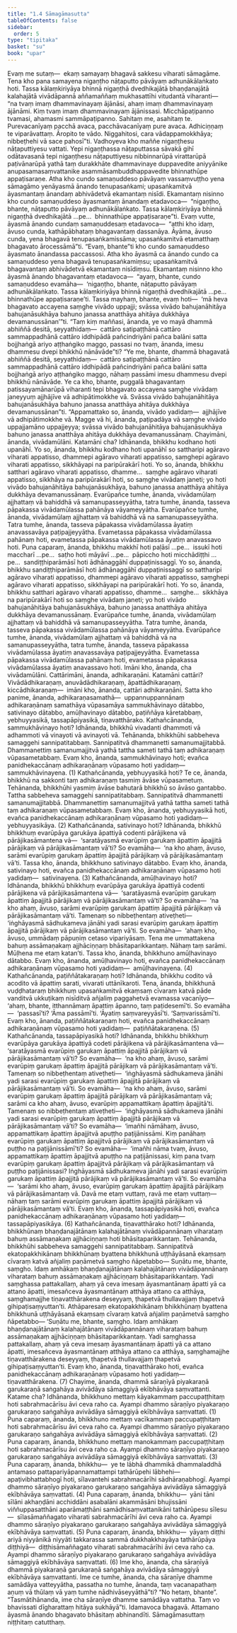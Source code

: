 ```yaml
---
title: "1.4 Sāmagāmasutta"
tableOfContents: false
sidebar:
  order: 5
type: "tipitaka"
basket: "su"
book: "upar"
---
```



<DynamicBreadcrumb />

<Division number="41" book="upar" bookNo="11" page="32">

<Paragraph number="88" book="upar">
Evaṃ me sutaṃ—  ekaṃ samayaṃ bhagavā sakkesu viharati sāmagāme. Tena kho pana samayena nigaṇṭho nāṭaputto pāvāyaṃ adhunākālaṅkato hoti. Tassa kālaṃkiriyāya bhinnā nigaṇṭhā dvedhikajātā bhaṇḍanajātā kalahajātā vivādāpannā aññamaññaṃ mukhasattīhi vitudantā viharanti—  “na tvaṃ imaṃ dhammavinayaṃ ājānāsi, ahaṃ imaṃ dhammavinayaṃ ājānāmi. Kiṃ tvaṃ imaṃ dhammavinayaṃ ājānissasi. Micchāpaṭipanno tvamasi, ahamasmi sammāpaṭipanno. Sahitaṃ me, asahitaṃ te. Purevacanīyaṃ pacchā avaca, pacchāvacanīyaṃ pure avaca. Adhiciṇṇaṃ te viparāvattaṃ. Āropito te vādo. Niggahitosi, cara vādappamokkhāya; nibbeṭhehi vā sace pahosī”ti. Vadhoyeva kho maññe nigaṇṭhesu nāṭaputtiyesu vattati. Yepi nigaṇṭhassa nāṭaputtassa sāvakā gihī odātavasanā tepi nigaṇṭhesu nāṭaputtiyesu nibbinnarūpā virattarūpā paṭivānarūpā yathā taṃ durakkhāte dhammavinaye duppavedite aniyyānike anupasamasaṃvattanike asammāsambuddhappavedite bhinnathūpe appaṭisaraṇe.
</Paragraph>

</Division>
<Division number="42" book="upar" bookNo="11" page="32">

<Paragraph number="89" book="upar">
Atha kho cundo samaṇuddeso pāvāyaṃ vassaṃvuṭṭho yena sāmagāmo yenāyasmā ānando tenupasaṅkami; upasaṅkamitvā āyasmantaṃ ānandaṃ abhivādetvā ekamantaṃ nisīdi. Ekamantaṃ nisinno kho cundo samaṇuddeso āyasmantaṃ ānandaṃ etadavoca—  “nigaṇṭho, bhante, nāṭaputto pāvāyaṃ adhunākālaṅkato. Tassa kālaṃkiriyāya bhinnā nigaṇṭhā dvedhikajātā …pe…  bhinnathūpe appaṭisaraṇe”ti. Evaṃ vutte, āyasmā ānando cundaṃ samaṇuddesaṃ etadavoca—  “atthi kho idaṃ, āvuso cunda, kathāpābhataṃ bhagavantaṃ dassanāya. Āyāma, āvuso cunda, yena bhagavā tenupasaṅkamissāma; upasaṅkamitvā etamatthaṃ bhagavato ārocessāmā”ti. “Evaṃ, bhante”ti kho cundo samaṇuddeso āyasmato ānandassa paccassosi.
</Paragraph>

<Paragraph number="90" book="upar">
Atha kho āyasmā ca ānando cundo ca samaṇuddeso yena bhagavā tenupasaṅkamiṃsu; upasaṅkamitvā bhagavantaṃ abhivādetvā ekamantaṃ nisīdiṃsu. Ekamantaṃ nisinno kho āyasmā ānando bhagavantaṃ etadavoca—  “ayaṃ, bhante, cundo samaṇuddeso evamāha—  ‘nigaṇṭho, bhante, nāṭaputto pāvāyaṃ adhunākālaṅkato. Tassa kālaṃkiriyāya bhinnā nigaṇṭhā dvedhikajātā …pe…  bhinnathūpe appaṭisaraṇe’ti. Tassa mayhaṃ, bhante, evaṃ hoti—  ‘mā heva bhagavato accayena saṃghe vivādo uppajji; svāssa vivādo bahujanāhitāya bahujanāsukhāya bahuno janassa anatthāya ahitāya dukkhāya devamanussānan’”ti.
</Paragraph>

</Division>
<Division number="43" book="upar" bookNo="11" page="33">

<Paragraph number="91" book="upar">
“Taṃ kiṃ maññasi, ānanda, ye vo mayā dhammā abhiññā desitā, seyyathidaṃ—  cattāro satipaṭṭhānā cattāro sammappadhānā cattāro iddhipādā pañcindriyāni pañca balāni satta bojjhaṅgā ariyo aṭṭhaṅgiko maggo, passasi no tvaṃ, ānanda, imesu dhammesu dvepi bhikkhū nānāvāde”ti? “Ye me, bhante, dhammā bhagavatā abhiññā desitā, seyyathidaṃ—  cattāro satipaṭṭhānā cattāro sammappadhānā cattāro iddhipādā pañcindriyāni pañca balāni satta bojjhaṅgā ariyo aṭṭhaṅgiko maggo, nāhaṃ passāmi imesu dhammesu dvepi bhikkhū nānāvāde. Ye ca kho, bhante, puggalā bhagavantaṃ patissayamānarūpā viharanti tepi bhagavato accayena saṃghe vivādaṃ janeyyuṃ ajjhājīve vā adhipātimokkhe vā. Svāssa vivādo bahujanāhitāya bahujanāsukhāya bahuno janassa anatthāya ahitāya dukkhāya devamanussānan”ti.
</Paragraph>

<Paragraph number="92" book="upar">
“Appamattako so, ānanda, vivādo yadidaṃ—  ajjhājīve vā adhipātimokkhe vā. Magge vā hi, ānanda, paṭipadāya vā saṃghe vivādo uppajjamāno uppajjeyya; svāssa vivādo bahujanāhitāya bahujanāsukhāya bahuno janassa anatthāya ahitāya dukkhāya devamanussānaṃ.
</Paragraph>

</Division>
<Division number="44" book="upar" bookNo="11" page="33">

<Paragraph number="93" book="upar">
Chayimāni, ānanda, vivādamūlāni. Katamāni cha? Idhānanda, bhikkhu kodhano hoti upanāhī. Yo so, ānanda, bhikkhu kodhano hoti upanāhī so sattharipi agāravo viharati appatisso, dhammepi agāravo viharati appatisso, saṃghepi agāravo viharati appatisso, sikkhāyapi na paripūrakārī hoti. Yo so, ānanda, bhikkhu satthari agāravo viharati appatisso, dhamme…  saṃghe agāravo viharati appatisso, sikkhāya na paripūrakārī hoti, so saṃghe vivādaṃ janeti; yo hoti vivādo bahujanāhitāya bahujanāsukhāya, bahuno janassa anatthāya ahitāya dukkhāya devamanussānaṃ. Evarūpañce tumhe, ānanda, vivādamūlaṃ ajjhattaṃ vā bahiddhā vā samanupasseyyātha, tatra tumhe, ānanda, tasseva pāpakassa vivādamūlassa pahānāya vāyameyyātha. Evarūpañce tumhe, ānanda, vivādamūlaṃ ajjhattaṃ vā bahiddhā vā na samanupasseyyātha. Tatra tumhe, ānanda, tasseva pāpakassa vivādamūlassa āyatiṃ anavassavāya paṭipajjeyyātha. Evametassa pāpakassa vivādamūlassa pahānaṃ hoti, evametassa pāpakassa vivādamūlassa āyatiṃ anavassavo hoti.
</Paragraph>

</Division>
<Division number="45" book="upar" bookNo="11" page="34">

<Paragraph number="94" book="upar">
Puna caparaṃ, ānanda, bhikkhu makkhī hoti paḷāsī …pe…  issukī hoti maccharī …pe…  saṭho hoti māyāvī …pe…  pāpiccho hoti micchādiṭṭhi …pe…  sandiṭṭhiparāmāsī hoti ādhānaggāhī duppaṭinissaggī. Yo so, ānanda, bhikkhu sandiṭṭhiparāmāsī hoti ādhānaggāhī duppaṭinissaggī so sattharipi agāravo viharati appatisso, dhammepi agāravo viharati appatisso, saṃghepi agāravo viharati appatisso, sikkhāyapi na paripūrakārī hoti. Yo so, ānanda, bhikkhu satthari agāravo viharati appatisso, dhamme…  saṃghe…  sikkhāya na paripūrakārī hoti so saṃghe vivādaṃ janeti; yo hoti vivādo bahujanāhitāya bahujanāsukhāya, bahuno janassa anatthāya ahitāya dukkhāya devamanussānaṃ. Evarūpañce tumhe, ānanda, vivādamūlaṃ ajjhattaṃ vā bahiddhā vā samanupasseyyātha. Tatra tumhe, ānanda, tasseva pāpakassa vivādamūlassa pahānāya vāyameyyātha. Evarūpañce tumhe, ānanda, vivādamūlaṃ ajjhattaṃ vā bahiddhā vā na samanupasseyyātha, tatra tumhe, ānanda, tasseva pāpakassa vivādamūlassa āyatiṃ anavassavāya paṭipajjeyyātha. Evametassa pāpakassa vivādamūlassa pahānaṃ hoti, evametassa pāpakassa vivādamūlassa āyatiṃ anavassavo hoti. Imāni kho, ānanda, cha vivādamūlāni.
</Paragraph>

</Division>
<Division number="46" book="upar" bookNo="11" page="35">

<Paragraph number="95" book="upar">
Cattārimāni, ānanda, adhikaraṇāni. Katamāni cattāri? Vivādādhikaraṇaṃ, anuvādādhikaraṇaṃ, āpattādhikaraṇaṃ, kiccādhikaraṇaṃ—  imāni kho, ānanda, cattāri adhikaraṇāni. Satta kho panime, ānanda, adhikaraṇasamathā—  uppannuppannānaṃ adhikaraṇānaṃ samathāya vūpasamāya sammukhāvinayo dātabbo, sativinayo dātabbo, amūḷhavinayo dātabbo, paṭiññāya kāretabbaṃ, yebhuyyasikā, tassapāpiyasikā, tiṇavatthārako.
</Paragraph>

</Division>
<Division number="47" book="upar" bookNo="11" page="35">

<Paragraph number="96" book="upar">
Kathañcānanda, sammukhāvinayo hoti? Idhānanda, bhikkhū vivadanti dhammoti vā adhammoti vā vinayoti vā avinayoti vā. Tehānanda, bhikkhūhi sabbeheva samaggehi sannipatitabbaṃ. Sannipatitvā dhammanetti samanumajjitabbā. Dhammanettiṃ samanumajjitvā yathā tattha sameti tathā taṃ adhikaraṇaṃ vūpasametabbaṃ. Evaṃ kho, ānanda, sammukhāvinayo hoti; evañca panidhekaccānaṃ adhikaraṇānaṃ vūpasamo hoti yadidaṃ—  sammukhāvinayena. (1)
</Paragraph>

</Division>
<Division number="48" book="upar" bookNo="11" page="35">

<Paragraph number="97" book="upar">
Kathañcānanda, yebhuyyasikā hoti? Te ce, ānanda, bhikkhū na sakkonti taṃ adhikaraṇaṃ tasmiṃ āvāse vūpasametuṃ. Tehānanda, bhikkhūhi yasmiṃ āvāse bahutarā bhikkhū so āvāso gantabbo. Tattha sabbeheva samaggehi sannipatitabbaṃ. Sannipatitvā dhammanetti samanumajjitabbā. Dhammanettiṃ samanumajjitvā yathā tattha sameti tathā taṃ adhikaraṇaṃ vūpasametabbaṃ. Evaṃ kho, ānanda, yebhuyyasikā hoti, evañca panidhekaccānaṃ adhikaraṇānaṃ vūpasamo hoti yadidaṃ—  yebhuyyasikāya. (2)
</Paragraph>

</Division>
<Division number="49" book="upar" bookNo="11" page="35">

<Paragraph number="98" book="upar">
Kathañcānanda, sativinayo hoti? Idhānanda, bhikkhū bhikkhuṃ evarūpāya garukāya āpattiyā codenti pārājikena vā pārājikasāmantena vā—  ‘saratāyasmā evarūpiṃ garukaṃ āpattiṃ āpajjitā pārājikaṃ vā pārājikasāmantaṃ vā’ti? So evamāha—  ‘na kho ahaṃ, āvuso, sarāmi evarūpiṃ garukaṃ āpattiṃ āpajjitā pārājikaṃ vā pārājikasāmantaṃ vā’ti. Tassa kho, ānanda, bhikkhuno sativinayo dātabbo. Evaṃ kho, ānanda, sativinayo hoti, evañca panidhekaccānaṃ adhikaraṇānaṃ vūpasamo hoti yadidaṃ—  sativinayena. (3)
</Paragraph>

</Division>
<Division number="50" book="upar" bookNo="11" page="36">

<Paragraph number="99" book="upar">
Kathañcānanda, amūḷhavinayo hoti? Idhānanda, bhikkhū bhikkhuṃ evarūpāya garukāya āpattiyā codenti pārājikena vā pārājikasāmantena vā—  ‘saratāyasmā evarūpiṃ garukaṃ āpattiṃ āpajjitā pārājikaṃ vā pārājikasāmantaṃ vā’ti? So evamāha—  ‘na kho ahaṃ, āvuso, sarāmi evarūpiṃ garukaṃ āpattiṃ āpajjitā pārājikaṃ vā pārājikasāmantaṃ vā’ti. Tamenaṃ so nibbeṭhentaṃ ativeṭheti—  ‘iṅghāyasmā sādhukameva jānāhi yadi sarasi evarūpiṃ garukaṃ āpattiṃ āpajjitā pārājikaṃ vā pārājikasāmantaṃ vā’ti. So evamāha—  ‘ahaṃ kho, āvuso, ummādaṃ pāpuṇiṃ cetaso vipariyāsaṃ. Tena me ummattakena bahuṃ assāmaṇakaṃ ajjhāciṇṇaṃ bhāsitaparikkantaṃ. Nāhaṃ taṃ sarāmi. Mūḷhena me etaṃ katan’ti. Tassa kho, ānanda, bhikkhuno amūḷhavinayo dātabbo. Evaṃ kho, ānanda, amūḷhavinayo hoti, evañca panidhekaccānaṃ adhikaraṇānaṃ vūpasamo hoti yadidaṃ—  amūḷhavinayena. (4)
</Paragraph>

</Division>
<Division number="51" book="upar" bookNo="11" page="36">

<Paragraph number="100" book="upar">
Kathañcānanda, paṭiññātakaraṇaṃ hoti? Idhānanda, bhikkhu codito vā acodito vā āpattiṃ sarati, vivarati uttānīkaroti. Tena, ānanda, bhikkhunā vuḍḍhataraṃ bhikkhuṃ upasaṅkamitvā ekaṃsaṃ cīvaraṃ katvā pāde vanditvā ukkuṭikaṃ nisīditvā añjaliṃ paggahetvā evamassa vacanīyo—  ‘ahaṃ, bhante, itthannāmaṃ āpattiṃ āpanno, taṃ paṭidesemī’ti. So evamāha—  ‘passasī’ti? ‘Āma passāmī’ti. ‘Āyatiṃ saṃvareyyāsī’ti. ‘Saṃvarissāmī’ti. Evaṃ kho, ānanda, paṭiññātakaraṇaṃ hoti, evañca panidhekaccānaṃ adhikaraṇānaṃ vūpasamo hoti yadidaṃ—  paṭiññātakaraṇena. (5)
</Paragraph>

</Division>
<Division number="52" book="upar" bookNo="11" page="36">

<Paragraph number="101" book="upar">
Kathañcānanda, tassapāpiyasikā hoti? Idhānanda, bhikkhu bhikkhuṃ evarūpāya garukāya āpattiyā codeti pārājikena vā pārājikasāmantena vā—  ‘saratāyasmā evarūpiṃ garukaṃ āpattiṃ āpajjitā pārājikaṃ vā pārājikasāmantaṃ vā’ti? So evamāha—  ‘na kho ahaṃ, āvuso, sarāmi evarūpiṃ garukaṃ āpattiṃ āpajjitā pārājikaṃ vā pārājikasāmantaṃ vā’ti. Tamenaṃ so nibbeṭhentaṃ ativeṭheti—  ‘iṅghāyasmā sādhukameva jānāhi yadi sarasi evarūpiṃ garukaṃ āpattiṃ āpajjitā pārājikaṃ vā pārājikasāmantaṃ vā’ti. So evamāha—  ‘na kho ahaṃ, āvuso, sarāmi evarūpiṃ garukaṃ āpattiṃ āpajjitā pārājikaṃ vā pārājikasāmantaṃ vā; sarāmi ca kho ahaṃ, āvuso, evarūpiṃ appamattikaṃ āpattiṃ āpajjitā’ti. Tamenaṃ so nibbeṭhentaṃ ativeṭheti—  ‘iṅghāyasmā sādhukameva jānāhi yadi sarasi evarūpiṃ garukaṃ āpattiṃ āpajjitā pārājikaṃ vā pārājikasāmantaṃ vā’ti? So evamāha—  ‘imañhi nāmāhaṃ, āvuso, appamattikaṃ āpattiṃ āpajjitvā apuṭṭho paṭijānissāmi. Kiṃ panāhaṃ evarūpiṃ garukaṃ āpattiṃ āpajjitvā pārājikaṃ vā pārājikasāmantaṃ vā puṭṭho na paṭijānissāmī’ti? So evamāha—  ‘imañhi nāma tvaṃ, āvuso, appamattikaṃ āpattiṃ āpajjitvā apuṭṭho na paṭijānissasi, kiṃ pana tvaṃ evarūpiṃ garukaṃ āpattiṃ āpajjitvā pārājikaṃ vā pārājikasāmantaṃ vā puṭṭho paṭijānissasi? Iṅghāyasmā sādhukameva jānāhi yadi sarasi evarūpiṃ garukaṃ āpattiṃ āpajjitā pārājikaṃ vā pārājikasāmantaṃ vā’ti. So evamāha—  ‘sarāmi kho ahaṃ, āvuso, evarūpiṃ garukaṃ āpattiṃ āpajjitā pārājikaṃ vā pārājikasāmantaṃ vā. Davā me etaṃ vuttaṃ, ravā me etaṃ vuttaṃ—  nāhaṃ taṃ sarāmi evarūpiṃ garukaṃ āpattiṃ āpajjitā pārājikaṃ vā pārājikasāmantaṃ vā’ti. Evaṃ kho, ānanda, tassapāpiyasikā hoti, evañca panidhekaccānaṃ adhikaraṇānaṃ vūpasamo hoti yadidaṃ—  tassapāpiyasikāya. (6)
</Paragraph>

</Division>
<Division number="53" book="upar" bookNo="11" page="37">

<Paragraph number="102" book="upar">
Kathañcānanda, tiṇavatthārako hoti? Idhānanda, bhikkhūnaṃ bhaṇḍanajātānaṃ kalahajātānaṃ vivādāpannānaṃ viharataṃ bahuṃ assāmaṇakaṃ ajjhāciṇṇaṃ hoti bhāsitaparikkantaṃ. Tehānanda, bhikkhūhi sabbeheva samaggehi sannipatitabbaṃ. Sannipatitvā ekatopakkhikānaṃ bhikkhūnaṃ byattena bhikkhunā uṭṭhāyāsanā ekaṃsaṃ cīvaraṃ katvā añjaliṃ paṇāmetvā saṃgho ñāpetabbo—
</Paragraph>

<Paragraph number="103" book="upar">
Suṇātu me, bhante, saṃgho. Idaṃ amhākaṃ bhaṇḍanajātānaṃ kalahajātānaṃ vivādāpannānaṃ viharataṃ bahuṃ assāmaṇakaṃ ajjhāciṇṇaṃ bhāsitaparikkantaṃ. Yadi saṃghassa pattakallaṃ, ahaṃ yā ceva imesaṃ āyasmantānaṃ āpatti yā ca attano āpatti, imesañceva āyasmantānaṃ atthāya attano ca atthāya, saṃghamajjhe tiṇavatthārakena deseyyaṃ, ṭhapetvā thullavajjaṃ ṭhapetvā gihipaṭisaṃyuttan’ti.
</Paragraph>

<Paragraph number="104" book="upar">
Athāparesaṃ ekatopakkhikānaṃ bhikkhūnaṃ byattena bhikkhunā uṭṭhāyāsanā ekaṃsaṃ cīvaraṃ katvā añjaliṃ paṇāmetvā saṃgho ñāpetabbo—
</Paragraph>

<Paragraph number="105" book="upar">
‘Suṇātu me, bhante, saṃgho. Idaṃ amhākaṃ bhaṇḍanajātānaṃ kalahajātānaṃ vivādāpannānaṃ viharataṃ bahuṃ assāmaṇakaṃ ajjhāciṇṇaṃ bhāsitaparikkantaṃ. Yadi saṃghassa pattakallaṃ, ahaṃ yā ceva imesaṃ āyasmantānaṃ āpatti yā ca attano āpatti, imesañceva āyasmantānaṃ atthāya attano ca atthāya, saṃghamajjhe tiṇavatthārakena deseyyaṃ, ṭhapetvā thullavajjaṃ ṭhapetvā gihipaṭisaṃyuttan’ti.
</Paragraph>

<Paragraph number="106" book="upar">
Evaṃ kho, ānanda, tiṇavatthārako hoti, evañca panidhekaccānaṃ adhikaraṇānaṃ vūpasamo hoti yadidaṃ—  tiṇavatthārakena. (7)
</Paragraph>

</Division>
<Division number="54" book="upar" bookNo="11" page="38">

<Paragraph number="107" book="upar">
Chayime, ānanda, dhammā sāraṇīyā piyakaraṇā garukaraṇā saṅgahāya avivādāya sāmaggiyā ekībhāvāya saṃvattanti. Katame cha? Idhānanda, bhikkhuno mettaṃ kāyakammaṃ paccupaṭṭhitaṃ hoti sabrahmacārīsu āvi ceva raho ca. Ayampi dhammo sāraṇīyo piyakaraṇo garukaraṇo saṅgahāya avivādāya sāmaggiyā ekībhāvāya saṃvattati. (1)
</Paragraph>

<Paragraph number="108" book="upar">
Puna caparaṃ, ānanda, bhikkhuno mettaṃ vacīkammaṃ paccupaṭṭhitaṃ hoti sabrahmacārīsu āvi ceva raho ca. Ayampi dhammo sāraṇīyo piyakaraṇo garukaraṇo saṅgahāya avivādāya sāmaggiyā ekībhāvāya saṃvattati. (2)
</Paragraph>

<Paragraph number="109" book="upar">
Puna caparaṃ, ānanda, bhikkhuno mettaṃ manokammaṃ paccupaṭṭhitaṃ hoti sabrahmacārīsu āvi ceva raho ca. Ayampi dhammo sāraṇīyo piyakaraṇo garukaraṇo saṅgahāya avivādāya sāmaggiyā ekībhāvāya saṃvattati. (3)
</Paragraph>

<Paragraph number="110" book="upar">
Puna caparaṃ, ānanda, bhikkhu—  ye te lābhā dhammikā dhammaladdhā antamaso pattapariyāpannamattampi tathārūpehi lābhehi—  apaṭivibhattabhogī hoti, sīlavantehi sabrahmacārīhi sādhāraṇabhogī. Ayampi dhammo sāraṇīyo piyakaraṇo garukaraṇo saṅgahāya avivādāya sāmaggiyā ekībhāvāya saṃvattati. (4)
</Paragraph>

<Paragraph number="111" book="upar">
Puna caparaṃ, ānanda, bhikkhu—  yāni tāni sīlāni akhaṇḍāni acchiddāni asabalāni akammāsāni bhujissāni viññuppasatthāni aparāmaṭṭhāni samādhisaṃvattanikāni tathārūpesu sīlesu—  sīlasāmaññagato viharati sabrahmacārīhi āvi ceva raho ca. Ayampi dhammo sāraṇīyo piyakaraṇo garukaraṇo saṅgahāya avivādāya sāmaggiyā ekībhāvāya saṃvattati. (5)
</Paragraph>

<Paragraph number="112" book="upar">
Puna caparaṃ, ānanda, bhikkhu—  yāyaṃ diṭṭhi ariyā niyyānikā niyyāti takkarassa sammā dukkhakkhayāya tathārūpāya diṭṭhiyā—  diṭṭhisāmaññagato viharati sabrahmacārīhi āvi ceva raho ca. Ayampi dhammo sāraṇīyo piyakaraṇo garukaraṇo saṅgahāya avivādāya sāmaggiyā ekībhāvāya saṃvattati. (6)
</Paragraph>

<Paragraph number="113" book="upar">
Ime kho, ānanda, cha sāraṇīyā dhammā piyakaraṇā garukaraṇā saṅgahāya avivādāya sāmaggiyā ekībhāvāya saṃvattanti.
</Paragraph>

<Paragraph number="114" book="upar">
Ime ce tumhe, ānanda, cha sāraṇīye dhamme samādāya vatteyyātha, passatha no tumhe, ānanda, taṃ vacanapathaṃ aṇuṃ vā thūlaṃ vā yaṃ tumhe nādhivāseyyāthā”ti? “No hetaṃ, bhante”. “Tasmātihānanda, ime cha sāraṇīye dhamme samādāya vattatha. Taṃ vo bhavissati dīgharattaṃ hitāya sukhāyā”ti.
</Paragraph>

<Paragraph number="115" book="upar">
Idamavoca bhagavā. Attamano āyasmā ānando bhagavato bhāsitaṃ abhinandīti.

</Paragraph>
</Division>

<Paragraph number="116" type="center" book="upar">
Sāmagāmasuttaṃ niṭṭhitaṃ catutthaṃ.
</Paragraph>